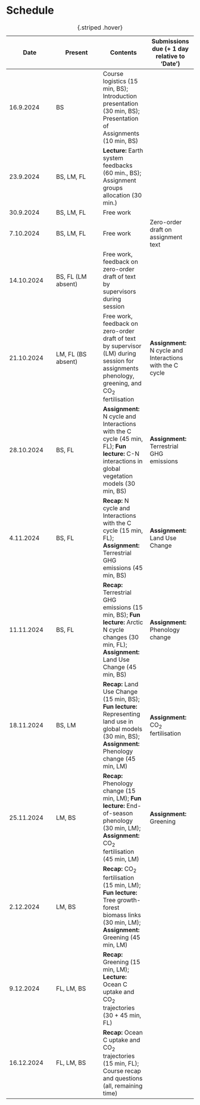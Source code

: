 # Schedule {#sec-plan}

| Date | Present | Contents | Submissions due (+ 1 day relative to ‘Date’) |
| --- | --- | --- | --- |
| 16.9.2024 | BS | Course logistics (15 min, BS); Introduction presentation (30 min, BS); Presentation of Assignments (10 min, BS) |  |
| 23.9.2024 | BS, LM, FL | **Lecture:** Earth system feedbacks (60 min., BS); Assignment groups allocation (30 min.) |  |
| 30.9.2024 | BS, LM, FL | Free work |  |
| 7.10.2024 | BS, LM, FL | Free work | Zero-order draft on assignment text |
| 14.10.2024 | BS, FL (LM absent) | Free work, feedback on zero-order draft of text by supervisors during session |  |
| 21.10.2024 | LM, FL (BS absent) | Free work, feedback on zero-order draft of text by supervisor (LM) during session for assignments phenology, greening, and CO~2~ fertilisation | **Assignment:** N cycle and Interactions with the C cycle |
| 28.10.2024 | BS, FL | **Assignment:** N cycle and Interactions with the C cycle (45 min, FL); **Fun lecture:** C-N interactions in global vegetation models (30 min, BS) | **Assignment:** Terrestrial GHG emissions |
| 4.11.2024 | BS, FL | **Recap:** N cycle and Interactions with the C cycle (15 min, FL); **Assignment:** Terrestrial GHG emissions (45 min, BS) | **Assignment:** Land Use Change |
| 11.11.2024 | BS, FL | **Recap:** Terrestrial GHG emissions (15 min, BS); **Fun lecture:** Arctic N cycle changes (30 min, FL); **Assignment:** Land Use Change (45 min, BS) | **Assignment:** Phenology change |
| 18.11.2024 | BS, LM | **Recap:** Land Use Change (15 min, BS); **Fun lecture:** Representing land use in global models (30 min, BS); **Assignment:** Phenology change (45 min, LM) | **Assignment:** CO~2~ fertilisation |
| 25.11.2024 | LM, BS | **Recap:** Phenology change (15 min, LM); **Fun lecture:** End-of-season phenology (30 min, LM); **Assignment:** CO~2~ fertilisation (45 min, LM) | **Assignment:** Greening |
| 2.12.2024 | LM, BS | **Recap:** CO~2~ fertilisation (15 min, LM); **Fun lecture:** Tree growth-forest biomass links (30 min, LM); **Assignment:** Greening (45 min, LM) |  |
| 9.12.2024 | FL, LM, BS | **Recap:** Greening (15 min, LM); **Lecture:** Ocean C uptake and CO~2~ trajectories (30  + 45 min, FL) |  |
| 16.12.2024 | FL, LM, BS | **Recap:** Ocean C uptake and CO~2~ trajectories (15 min, FL); Course recap and questions (all, remaining time) |  |

: {.striped .hover}

